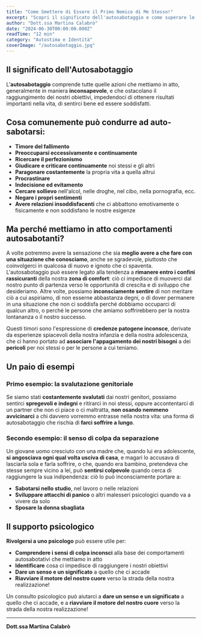 ```yaml
---
title: "Come Smettere di Essere il Primo Nemico di Me Stesso!"
excerpt: "Scopri il significato dell'autosabotaggio e come superare le credenze patogene che ti impediscono di realizzarti."
author: "Dott.ssa Martina Calabrò"
date: "2024-06-30T00:00:00.000Z"
readTime: "12 min"
category: "Autostima e Identità"
coverImage: "/autosabotaggio.jpg"
---
```


## Il significato dell'Autosabotaggio

L'**autosabotaggio** comprende tutte quelle azioni che mettiamo in atto, generalmente in maniera **inconsapevole**, e che ostacolano il raggiungimento dei nostri obiettivi, impedendoci di ottenere risultati importanti nella vita, di sentirci bene ed essere soddisfatti.

## Cosa comunemente può condurre ad auto-sabotarsi:

- **Timore del fallimento**
- **Preoccuparsi eccessivamente e continuamente**
- **Ricercare il perfezionismo**
- **Giudicare e criticare continuamente** noi stessi e gli altri
- **Paragonare costantemente** la propria vita a quella altrui
- **Procrastinare**
- **Indecisione ed evitamento**
- **Cercare sollievo** nell'alcol, nelle droghe, nel cibo, nella pornografia, ecc.
- **Negare i propri sentimenti**
- **Avere relazioni insoddisfacenti** che ci abbattono emotivamente o fisicamente e non soddisfano le nostre esigenze

## Ma perché mettiamo in atto comportamenti autosabotanti?

A volte potremmo avere la sensazione che sia **meglio avere a che fare con una situazione che conosciamo**, anche se sgradevole, piuttosto che coinvolgerci in qualcosa di nuovo e ignoto che ci spaventa. L'autosabotaggio può essere legato alla tendenza a **rimanere entro i confini rassicuranti** della nostra **zona di comfort**: ciò ci impedisce di muoverci dal nostro punto di partenza verso le opportunità di crescita e di sviluppo che desideriamo. Altre volte, possiamo **inconsciamente sentire** di non meritare ciò a cui aspiriamo, di non esserne abbastanza degni, o di dover permanere in una situazione che non ci soddisfa perché dobbiamo occuparci di qualcun altro, o perché le persone che amiamo soffrirebbero per la nostra lontananza o il nostro successo.

Questi timori sono l'espressione di **credenze patogene inconsce**, derivate da esperienze spiacevoli della nostra infanzia e della nostra adolescenza, che ci hanno portato ad **associare l'appagamento dei nostri bisogni** a dei **pericoli** per noi stessi o per le persone a cui teniamo.

## Un paio di esempi

### Primo esempio: la svalutazione genitoriale

Se siamo stati **costantemente svalutati** dai nostri genitori, possiamo sentirci **spregevoli e indegni** e ritirarci in noi stessi, oppure accontentarci di un partner che non ci piace o ci maltratta, **non osando nemmeno avvicinarci** a chi davvero vorremmo entrasse nella nostra vita: una forma di autosabotaggio che rischia di **farci soffrire a lungo**.

### Secondo esempio: il senso di colpa da separazione

Un giovane uomo cresciuto con una madre che, quando lui era adolescente, **si angosciava ogni qual volta usciva di casa**, e magari lo accusava di lasciarla sola e farla soffrire, o che, quando era bambino, pretendeva che stesse sempre vicino a lei, può **sentirsi colpevole** quando cerca di raggiungere la sua indipendenza: ciò lo può inconsciamente portare a:

- **Sabotarsi nello studio**, nel lavoro o nelle relazioni
- **Sviluppare attacchi di panico** o altri malesseri psicologici quando va a vivere da solo
- **Sposare la donna sbagliata**

## Il supporto psicologico

**Rivolgersi a uno psicologo** può essere utile per:

- **Comprendere i sensi di colpa inconsci** alla base dei comportamenti autosabotativi che mettiamo in atto
- **Identificare** cosa ci impedisce di raggiungere i nostri obiettivi
- **Dare un senso e un significato** a quello che ci accade
- **Riavviare il motore del nostro cuore** verso la strada della nostra realizzazione!

Un consulto psicologico può aiutarci a **dare un senso e un significato** a quello che ci accade, e a **riavviare il motore del nostro cuore** verso la strada della nostra realizzazione!

---

**Dott.ssa Martina Calabrò**
